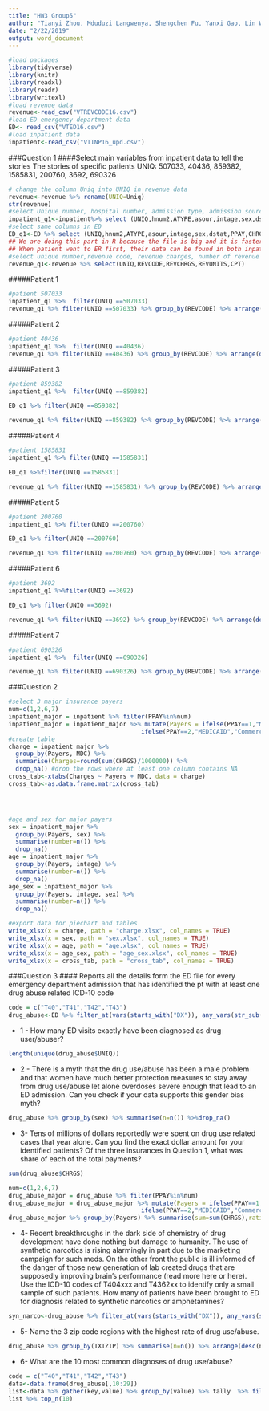 ```yaml
---
title: "HW3 Group5"
author: "Tianyi Zhou, Mduduzi Langwenya, Shengchen Fu, Yanxi Gao, Lin Wang"
date: "2/22/2019"
output: word_document
---
```

```r
#load packages
library(tidyverse)
library(knitr)
library(readxl)
library(readr)
library(writexl)
#load revenue data
revenue<-read_csv("VTREVCODE16.csv")
#load ED emergency department data
ED<- read_csv("VTED16.csv")
#load inpatient data
inpatient<-read_csv("VTINP16_upd.csv")
```


###Question 1
####Select main variables from inpatient data to tell the stories
The stories of specific patients
UNIQ: 507033, 40436, 859382, 1585831, 200760, 3692, 690326

```r
# change the column Uniq into UNIQ in revenue data
revenue<-revenue %>% rename(UNIQ=Uniq)
str(revenue)
#select Unique number, hospital number, admission type, admission source, age, sex, discharge status, primary payer, charges, diagnosis, procedure and patient days columns in inpatient
inpatient_q1<-inpatient%>% select (UNIQ,hnum2,ATYPE,asour,intage,sex,dstat,PPAY,CHRGS,DX1,DX2,DX3,DX4,DX5,DX6,DX7,DX8,PX1,PX2,PX3,pdays) 
#select same columns in ED
ED_q1<-ED %>% select (UNIQ,hnum2,ATYPE,asour,intage,sex,dstat,PPAY,CHRGS,DX1,DX2,DX3,DX4,DX5,DX6,DX7,DX8,PX1,PX2,PX3,pdays) 
## We are doing this part in R because the file is big and it is faster to search for the patient in csv
## When patient went to ER first, their data can be found in both inpatient and ED data. 
#select unique number,revenue code, revenue charges, number of revenue units, CPT code columns in revenue
revenue_q1<-revenue %>% select(UNIQ,REVCODE,REVCHRGS,REVUNITS,CPT)

```

#####Patient 1
```r
#patient 507033
inpatient_q1 %>%  filter(UNIQ ==507033)
revenue_q1 %>% filter(UNIQ ==507033) %>% group_by(REVCODE) %>% arrange(desc(REVCHRGS))
```

#####Patient 2

```r
#patient 40436
inpatient_q1 %>%  filter(UNIQ ==40436) 
revenue_q1 %>% filter(UNIQ ==40436) %>% group_by(REVCODE) %>% arrange(desc(REVCHRGS))
```

#####Patient 3

```r
#patient 859382
inpatient_q1 %>%  filter(UNIQ ==859382)

ED_q1 %>% filter(UNIQ ==859382)

revenue_q1 %>% filter(UNIQ ==859382) %>% group_by(REVCODE) %>% arrange(desc(REVCHRGS))

```

#####Patient 4

```r
#patient 1585831
inpatient_q1 %>% filter(UNIQ ==1585831) 

ED_q1 %>%filter(UNIQ ==1585831) 

revenue_q1 %>% filter(UNIQ ==1585831) %>% group_by(REVCODE) %>% arrange(desc(REVCHRGS))
```

#####Patient 5

```r
#patient 200760
inpatient_q1 %>% filter(UNIQ ==200760) 

ED_q1 %>% filter(UNIQ ==200760) 

revenue_q1 %>% filter(UNIQ ==200760) %>% group_by(REVCODE) %>% arrange(desc(REVCHRGS))
```

#####Patient 6

```r
#patient 3692
inpatient_q1 %>%filter(UNIQ ==3692) 

ED_q1 %>% filter(UNIQ ==3692) 

revenue_q1 %>% filter(UNIQ ==3692) %>% group_by(REVCODE) %>% arrange(desc(REVCHRGS))
```

#####Patient 7

```r
#patient 690326
inpatient_q1 %>%  filter(UNIQ ==690326)

revenue_q1 %>% filter(UNIQ ==690326) %>% group_by(REVCODE) %>% arrange(desc(REVCHRGS))

```

###Question 2
```r
#select 3 major insurance payers
num=c(1,2,6,7)
inpatient_major = inpatient %>% filter(PPAY%in%num)
inpatient_major = inpatient_major %>% mutate(Payers = ifelse(PPAY==1,"MEDICARE",
                                     ifelse(PPAY==2,"MEDICAID","Commercial Payers")))
#create table
charge = inpatient_major %>% 
  group_by(Payers, MDC) %>% 
  summarise(Charges=round(sum(CHRGS)/1000000)) %>% 
  drop_na() #drop the rows where at least one column contains NA
cross_tab<-xtabs(Charges ~ Payers + MDC, data = charge)
cross_tab<-as.data.frame.matrix(cross_tab)




#age and sex for major payers
sex = inpatient_major %>% 
  group_by(Payers, sex) %>% 
  summarise(number=n()) %>% 
  drop_na()
age = inpatient_major %>% 
  group_by(Payers, intage) %>% 
  summarise(number=n()) %>% 
  drop_na()
age_sex = inpatient_major %>% 
  group_by(Payers, intage, sex) %>% 
  summarise(number=n()) %>% 
  drop_na()

#export data for piechart and tables
write_xlsx(x = charge, path = "charge.xlsx", col_names = TRUE)
write_xlsx(x = sex, path = "sex.xlsx", col_names = TRUE)
write_xlsx(x = age, path = "age.xlsx", col_names = TRUE)
write_xlsx(x = age_sex, path = "age_sex.xlsx", col_names = TRUE)
write_xlsx(x = cross_tab, path = "cross_tab", col_names = TRUE)
```

###Question 3
#### Reports all the details form the ED file for every emergency department admission that has identified the pt with at least one drug abuse related ICD-10 code 
```r
code = c("T40","T41","T42","T43")
drug_abuse<-ED %>% filter_at(vars(starts_with("DX")), any_vars(str_sub(., 1, 3) %in% code))
```

* 1 -	How many ED visits exactly have been diagnosed as drug user/abuser? 

```r
length(unique(drug_abuse$UNIQ))

```

* 2 -	There is a myth that the drug use/abuse has been a male problem and that women have much better protection measures to stay away from drug use/abuse let alone overdoses severe enough that lead to an ED admission. Can you check if your data supports this gender bias myth?  
```r
drug_abuse %>% group_by(sex) %>% summarise(n=n()) %>%drop_na()
```


* 3-	Tens of millions of dollars reportedly were spent on drug use related cases that year alone. Can you find the exact dollar amount for your identified patients? Of the three insurances in Question 1, what was share of each of the total payments?
```r
sum(drug_abuse$CHRGS)

num=c(1,2,6,7)
drug_abuse_major = drug_abuse %>% filter(PPAY%in%num)
drug_abuse_major = drug_abuse_major %>% mutate(Payers = ifelse(PPAY==1,"MEDICARE",
                                     ifelse(PPAY==2,"MEDICAID","Commercial Payers")))
drug_abuse_major %>% group_by(Payers) %>% summarise(sum=sum(CHRGS),ratio=sum/30741220)
```

* 4-	Recent breakthroughs in the dark side of chemistry of drug development have done nothing but damage to humanity. The use of synthetic narcotics is rising alarmingly in part due to the marketing campaign for such meds. On the other front the public is ill informed of the danger of those new generation of lab created drugs that are supposedly improving brain’s performance (read more here or here). Use the ICD-10 codes of T404xxx and T4362xx to identify only a small sample of such patients. How many of patients have been brought to ED for diagnosis related to synthetic narcotics or amphetamines? 
```r
syn_narco<-drug_abuse %>% filter_at(vars(starts_with("DX")), any_vars(str_detect(., "^T404")|str_detect(.,"^T4362")))
```


* 5-	Name the 3 zip code regions with the highest rate of drug use/abuse. 
```r
drug_abuse %>% group_by(TXTZIP) %>% summarise(n=n()) %>% arrange(desc(n)) %>% top_n(3)
```

* 6-	What are the 10 most common diagnoses of drug use/abuse?


```r
code = c("T40","T41","T42","T43")
data<-data.frame(drug_abuse[,10:29])
list<-data %>% gather(key,value) %>% group_by(value) %>% tally  %>% filter(str_sub(value, 1, 3) %in% code) %>% arrange(desc(n)) 
list %>% top_n(10)
```


